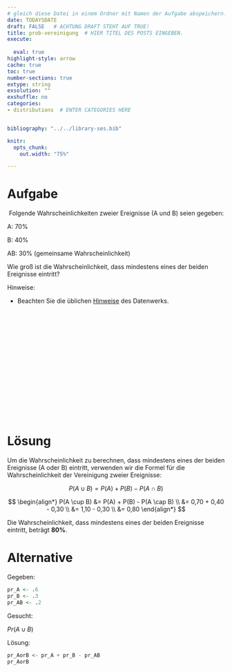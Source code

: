 ```yaml
---
# gleich diese Datei in einem Ordner mit Namen der Aufgabe abspeichern!
date: TODAYSDATE
draft: FALSE   # ACHTUNG DRAFT STEHT AUF TRUE!
title: prob-vereinigung  # HIER TITEL DES POSTS EINGEBEN.
execute: 
  
  eval: true 
highlight-style: arrow 
cache: true
toc: true
number-sections: true
extype: string
exsolution: ""
exshuffle: no
categories:
- distributions  # ENTER CATEGORIES HERE


bibliography: "../../library-ses.bib"

knitr:
  opts_chunk:
    out.width: "75%"

---
```






# Aufgabe 

 Folgende Wahrscheinlichkeiten zweier Ereignisse (A und B) seien 
gegeben:

A: 70%

B: 40%

AB: 30% (gemeinsame Wahrscheinlichkeit)

Wie groß ist die Wahrscheinlichkeit, dass mindestens eines 
der beiden Ereignisse eintritt?


Hinweise:


- Beachten Sie die üblichen [Hinweise](https://datenwerk.netlify.app/hinweise) des Datenwerks.


</br>
</br>
</br>

</br>
</br>
</br>

</br>
</br>
</br>

</br>
</br>
</br>











# Lösung 


Um die Wahrscheinlichkeit zu berechnen, dass mindestens eines der beiden Ereignisse (A oder B) eintritt, verwenden wir die Formel für die Wahrscheinlichkeit der Vereinigung zweier Ereignisse:

$$P(A \cup B) = P(A) + P(B) - P(A \cap B)$$

$$
\begin{align*}
P(A \cup B) &= P(A) + P(B) - P(A \cap B) \\
&= 0,70 + 0,40 - 0,30 \\
&= 1,10 - 0,30 \\
&= 0,80
\end{align*}
$$


Die Wahrscheinlichkeit, dass mindestens eines der beiden Ereignisse eintritt, beträgt **80%**.



# Alternative

Gegeben:

```r
pr_A <- .6
pr_B <- .3
pr_AB <- .2
```

Gesucht:

$Pr(A\cup B)$


Lösung:

```r
pr_AorB <- pr_A + pr_B - pr_AB
pr_AorB
```

